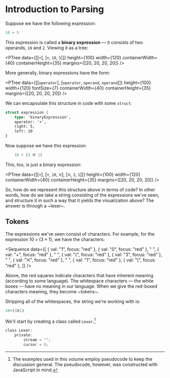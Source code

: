# Introduction to Parsing

Suppose we have the following expression:

```rust
10 + 5
```

This expression is called a **binary expression** — it consists of two
operands, `10` and `2`. Viewing it as a tree:

<PTree
	data={[[`+`], [`+`, `10`, `5`]]}
	height={100}
	width={120}
	containerWidth={40}
	containerHeight={35}
	margins={[20, 20, 20, 20]}
/>

More generally, binary expressions have the form:

<PTree
	data={[[`operator`], [`operator`, `operand`, `operand`]]}
	height={100}
	width={120}
	fontSize={7}
	containerWidth={40}
	containerHeight={35}
	margins={[20, 20, 20, 20]}
/>

We can encapsulate this structure in code with some `struct`:

```rust
struct expression {
	type: 'binaryExpression',
	operator: '+',
	right: 5,
	left: 10
}
```

Now suppose we have this expression:

```rust
	10 + (3 ⨉ 1)
```

This, too, is just a binary expression:

<PTree
	data={[[`+`], [`+`, `10`, `⨉`], [`⨉`, `3`, `1`]]}
	height={100}
	width={120}
	containerWidth={40}
	containerHeight={35}
	margins={[20, 20, 20, 20]}
/>

So, how do we represent this structure above in terms of code? In other
words, how do we take a string consisting of the expressions we've seen,
and structure it in such a way that it yields the visualization above? The
answer is through a ~lexer~.

## Tokens

The expressions we've seen consist of characters. For example, for the
expression ${10 + (3 \times 1),}$ we have the characters:

<Sequence
	data={[
		{ val: "1", focus: "red" },
		{ val: "0", focus: "red" },
		" ",
		{ val: "+", focus: "red" },
		" ",
		{ val: "(", focus: "red" },
		{ val: "3", focus: "red" },
		" ",
		{ val: "⨉", focus: "red" },
		" ",
		{ val: "1", focus: "red" },
		{ val: ")", focus: "red" },
	]}
/>

Above, the red squares indicate characters that have inherent meaning
(according to some language). The whitespace characters — the white boxes —
have no meaning in our language. When we give the red-boxed characters
meaning, they become ~tokens~.

Stripping all of the whitespaces, the string we're working with is:

```rust
10+(3⨉1)
```

We'll start by creating a class called `Lexer`.[^language_note]

[^language_note]:
    The examples used in this volume employ pseudocode to keep the
    discussion general. The pseudocode, however, was constructed with
    JavaScript in mind.

```rust
class Lexer:
	private:
		stream = "";
		cursor = 0;
```




